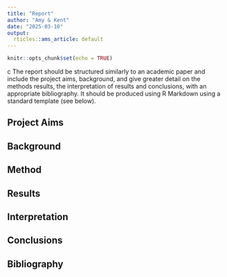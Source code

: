 ```yaml
---
title: "Report"
author: "Amy & Kent"
date: "2025-03-10"
output: 
  rticles::ams_article: default
---
```


```r
knitr::opts_chunk$set(echo = TRUE)
```

c The report should be structured similarly to an academic paper and include the project aims, background, and give greater detail on the methods results, the interpretation of results and conclusions, with an appropriate bibliography. It should be produced using R Markdown using a standard template (see below).

## Project Aims
## Background
## Method
## Results
## Interpretation
## Conclusions
## Bibliography 

